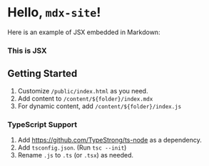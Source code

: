 # Hello, `mdx-site`!

Here is an example of JSX embedded in Markdown:

<div style={{ padding: "20px", backgroundColor: "tomato" }}>
  <h3>This is JSX</h3>
</div>

## Getting Started

1. Customize `/public/index.html` as you need.
1. Add content to `/content/${folder}/index.mdx`
1. For dynamic content, add `/content/${folder}/index.js`

### TypeScript Support

1. Add https://github.com/TypeStrong/ts-node as a dependency.
1. Add `tsconfig.json`. (Run `tsc --init`)
1. Rename `.js` to `.ts` (or `.tsx`) as needed.
